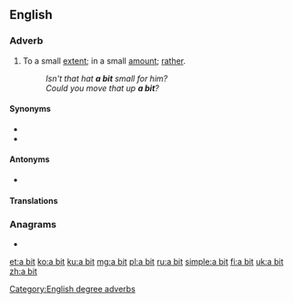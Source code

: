 ==English==

===Adverb===
{{en-adv|head=[[a]] [[bit]]|-}}

# To a small [[extent]]; in a small [[amount]]; [[rather]].
#: ''Isn't that hat '''a bit''' small for him?''
#: ''Could you move that up '''a bit'''?''

====Synonyms====
* {{l|en|a little}}
* {{l|en|a little bit}}

====Antonyms====
* {{l|en|a lot}}

====Translations====
{{trans-see|a little}}

===Anagrams===
* {{l|en|bait}}

[[Category:English degree adverbs]]

[[et:a bit]]
[[ko:a bit]]
[[ku:a bit]]
[[mg:a bit]]
[[pl:a bit]]
[[ru:a bit]]
[[simple:a bit]]
[[fi:a bit]]
[[uk:a bit]]
[[zh:a bit]]